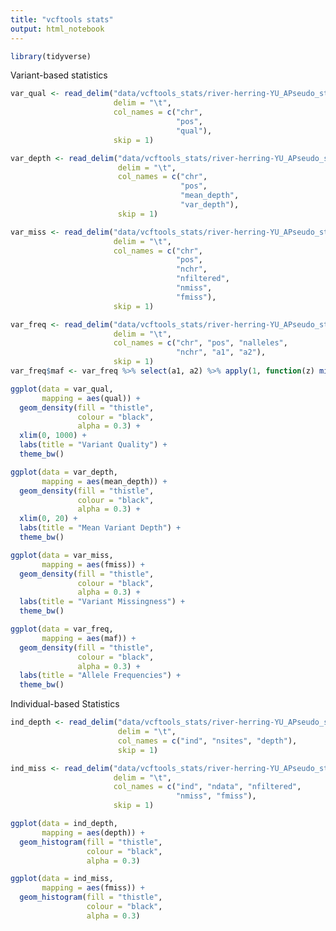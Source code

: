 ```yaml
---
title: "vcftools stats"
output: html_notebook
---
```



```r
library(tidyverse)
```
Variant-based statistics
```r
var_qual <- read_delim("data/vcftools_stats/river-herring-YU_APseudo_stats.lqual", 
                       delim = "\t", 
                       col_names = c("chr", 
                                     "pos", 
                                     "qual"), 
                       skip = 1)

var_depth <- read_delim("data/vcftools_stats/river-herring-YU_APseudo_stats.ldepth.mean", 
                        delim = "\t", 
                        col_names = c("chr", 
                                      "pos", 
                                      "mean_depth", 
                                      "var_depth"), 
                        skip = 1)

var_miss <- read_delim("data/vcftools_stats/river-herring-YU_APseudo_stats.lmiss", 
                       delim = "\t", 
                       col_names = c("chr", 
                                     "pos", 
                                     "nchr", 
                                     "nfiltered", 
                                     "nmiss", 
                                     "fmiss"), 
                       skip = 1)

var_freq <- read_delim("data/vcftools_stats/river-herring-YU_APseudo_stats.frq", 
                       delim = "\t", 
                       col_names = c("chr", "pos", "nalleles", 
                                     "nchr", "a1", "a2"), 
                       skip = 1)
var_freq$maf <- var_freq %>% select(a1, a2) %>% apply(1, function(z) min(z))
```

```r
ggplot(data = var_qual, 
       mapping = aes(qual)) + 
  geom_density(fill = "thistle", 
               colour = "black", 
               alpha = 0.3) +
  xlim(0, 1000) +
  labs(title = "Variant Quality") +
  theme_bw()

ggplot(data = var_depth, 
       mapping = aes(mean_depth)) +
  geom_density(fill = "thistle", 
               colour = "black", 
               alpha = 0.3) +
  xlim(0, 20) +
  labs(title = "Mean Variant Depth") +
  theme_bw()

ggplot(data = var_miss, 
       mapping = aes(fmiss)) +
  geom_density(fill = "thistle", 
               colour = "black", 
               alpha = 0.3) +
  labs(title = "Variant Missingness") +
  theme_bw()

ggplot(data = var_freq, 
       mapping = aes(maf)) +
  geom_density(fill = "thistle", 
               colour = "black", 
               alpha = 0.3) +
  labs(title = "Allele Frequencies") +
  theme_bw()
```

Individual-based Statistics
```r
ind_depth <- read_delim("data/vcftools_stats/river-herring-YU_APseudo_stats.idepth", 
                        delim = "\t", 
                        col_names = c("ind", "nsites", "depth"), 
                        skip = 1)

ind_miss <- read_delim("data/vcftools_stats/river-herring-YU_APseudo_stats.imiss", 
                       delim = "\t", 
                       col_names = c("ind", "ndata", "nfiltered", 
                                     "nmiss", "fmiss"), 
                       skip = 1)
```

```r
ggplot(data = ind_depth, 
       mapping = aes(depth)) +
  geom_histogram(fill = "thistle", 
                 colour = "black", 
                 alpha = 0.3)

ggplot(data = ind_miss, 
       mapping = aes(fmiss)) +
  geom_histogram(fill = "thistle", 
                 colour = "black", 
                 alpha = 0.3)
```

